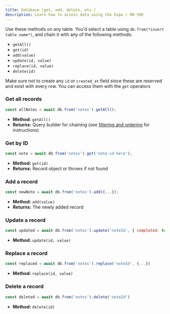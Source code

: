 ```yaml
---
title: Database (get, add, delete, etc.) 
description: Learn how to access data using the Expo / RN SDK
---
```


Use these methods on any table. You'd select a table using `db.from(*insert table name*)`, and chain it with any of the following methods:
- `getAll()`
- `get(id)`
- `add(value)`
- `update(id, value)`
- `replace(id, value)`
- `delete(id)`

<Note> Make sure not to create any `id` or `created_at` field since these are reserved and exist with every row. You can access them with the `get` operators</Note>

### Get all records
```js
const allNotes = await db.from('notes').getAll();
```
- **Method:** `getAll()`
- **Returns:** Query builder for chaining (see [filtering and ordering](/sdk-reference/expo-rn-filtering) for instructions)

### Get by ID
```js
const note = await db.from('notes').get('note-id-here');
```
- **Method:** `get(id)`
- **Returns:** Record object or throws if not found

### Add a record
```js
const newNote = await db.from('notes').add({...});
```
- **Method:** `add(value)`
- **Returns:** The newly added record

### Update a record
```js
const updated = await db.from('notes').update('noteId', { completed: true })
```
- **Method:** `update(id, value)`

### Replace a record
```js
const replaced = await db.from('notes').replace('noteId', {...})
```
- **Method:** `replace(id, value)`

### Delete a record
```js
const deleted = await db.from('notes').delete('noteId')
```
- **Method:** `delete(id)`